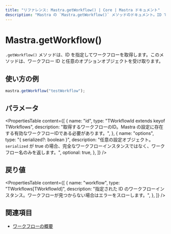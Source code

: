 ```yaml
---
title: "リファレンス: Mastra.getWorkflow() | Core | Mastra ドキュメント"
description: "Mastra の `Mastra.getWorkflow()` メソッドのドキュメント。ID でワークフローを取得します。"
---
```


# Mastra.getWorkflow()

`.getWorkflow()` メソッドは、ID を指定してワークフローを取得します。このメソッドは、ワークフロー ID と任意のオプションオブジェクトを受け取ります。

## 使い方の例

```typescript copy
mastra.getWorkflow("testWorkflow");
```


## パラメータ

<PropertiesTable
  content={[
    {
      name: "id",
      type: "TWorkflowId extends keyof TWorkflows",
      description: "取得するワークフローのID。Mastra の設定に存在する有効なワークフローIDである必要があります。",
    },
    {
      name: "options",
      type: "{ serialized?: boolean }",
      description: "任意の設定オブジェクト。`serialized` が true の場合、完全なワークフローインスタンスではなく、ワークフロー名のみを返します。",
      optional: true,
    },
  ]}
/>

## 戻り値

<PropertiesTable
  content={[
    {
      name: "workflow",
      type: "TWorkflows[TWorkflowId]",
      description: "指定された ID のワークフローインスタンス。ワークフローが見つからない場合はエラーをスローします。",
    },
  ]}
/>

## 関連項目

- [ワークフローの概要](../../docs/workflows/overview.mdx)